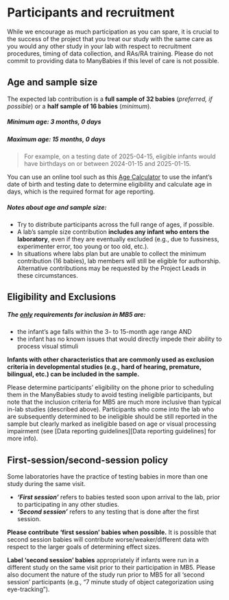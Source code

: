 # Participants and recruitment {#participants}

While we encourage as much participation as you can spare, it is crucial to the success of the project that you treat our study with the same care as you would any other study in your lab with respect to recruitment procedures, timing of data collection, and RAs/RA training. Please do not commit to providing data to ManyBabies if this level of care is not possible.

## Age and sample size

The expected lab contribution is a **full sample of 32 babies** (*preferred, if possible*) or a **half sample of 16 babies** (*minimum*).

##### *Minimum age:* 3 months, 0 days {.unnumbered}

##### *Maximum age:* 15 months, 0 days {.unnumbered}

> For example, on a testing date of 2025-04-15, eligible infants would have birthdays on or between 2024-01-15 and 2025-01-15.

You can use an online tool such as this [Age Calculator](https://www.calculator.net/age-calculator.html) to use the infant's date of birth and testing date to determine eligibility and calculate age in days, which is the required format for age reporting. <br>

##### Notes about age and sample size: {.unnumbered}

-   Try to distribute participants across the full range of ages, if possible.
-   A lab’s sample size contribution **includes any infant who enters the laboratory**, even if they are eventually excluded (e.g., due to fussiness, experimenter error, too young or too old, etc.).
-   In situations where labs plan but are unable to collect the minimum contribution (16 babies), lab members will still be eligible for authorship. Alternative contributions may be requested by the Project Leads in these circumstances.

## Eligibility and Exclusions

##### The <u>**only**</u> requirements for inclusion in MB5 are: {.unnumbered}

-   the infant's age falls within the 3- to 15-month age range AND
-   the infant has no known issues that would directly impede their ability to process visual stimuli

**Infants with other characteristics that are commonly used as exclusion criteria in developmental studies (e.g., hard of hearing, premature, bilingual, etc.) can be included in the sample.**

Please determine participants’ eligibility on the phone prior to scheduling them in the ManyBabies study to avoid testing ineligible participants, but note that the inclusion criteria for MB5 are much more inclusive than typical in-lab studies (described above). Participants who come into the lab who are subsequently determined to be ineligible should be still reported in the sample but clearly marked as ineligible based on age or visual processing impairment (see \[Data reporting guidelines\]\[Data reporting guidelines\] for more info).

## First-session/second-session policy

Some laboratories have the practice of testing babies in more than one study during the same visit.

-   ***‘First session’*** refers to babies tested soon upon arrival to the lab, prior to participating in any other studies.
-   ***‘Second session’*** refers to any testing that is done after the first session.

**Please contribute ‘first session’ babies when possible.** It is possible that second session babies will contribute worse/weaker/different data with respect to the larger goals of determining effect sizes.

**Label ‘second session’ babies** appropriately if infants were run in a different study on the same visit prior to their participation in MB5. Please also document the nature of the study run prior to MB5 for all ‘second session’ participants (e.g., “7 minute study of object categorization using eye-tracking”).
